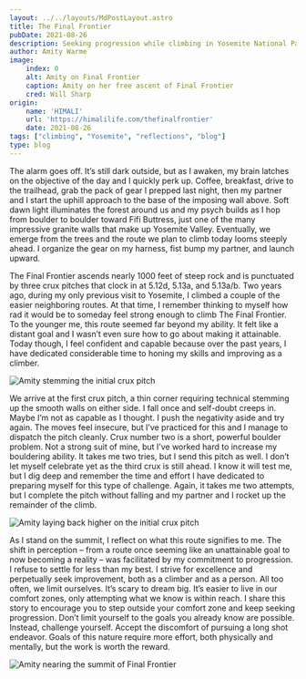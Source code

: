 ```yaml
---
layout: ../../layouts/MdPostLayout.astro
title: The Final Frontier
pubDate: 2021-08-26
description: Seeking progression while climbing in Yosemite National Park
author: Amity Warme
image: 
    index: 0
    alt: Amity on Final Frontier
    caption: Amity on her free ascent of Final Frontier
    cred: Will Sharp
origin: 
    name: 'HIMALI'
    url: 'https://himalilife.com/thefinalfrontier'
    date: 2021-08-26
tags: ["climbing", "Yosemite", "reflections", "blog"]
type: blog
---
```


The alarm goes off. It’s still dark outside, but as I awaken, my brain latches on the objective of the day and I quickly perk up. Coffee, breakfast, drive to the trailhead, grab the pack of gear I prepped last night, then my partner and I start the uphill approach to the base of the imposing wall above. Soft dawn light illuminates the forest around us and my psych builds as I hop from boulder to boulder toward Fifi Buttress, just one of the many impressive granite walls that make up Yosemite Valley. Eventually, we emerge from the trees and the route we plan to climb today looms steeply ahead. I organize the gear on my harness, fist bump my partner, and launch upward.

The Final Frontier ascends nearly 1000 feet of steep rock and is punctuated by three crux pitches that clock in at 5.12d, 5.13a, and 5.13a/b. Two years ago, during my only previous visit to Yosemite, I climbed a couple of the easier neighboring routes. At that time, I remember thinking to myself how rad it would be to someday feel strong enough to climb The Final Frontier. To the younger me, this route seemed far beyond my ability. It felt like a distant goal and I wasn’t even sure how to go about making it attainable. Today though, I feel confident and capable because over the past years, I have dedicated considerable time to honing my skills and improving as a climber.

<img src={stem.src} alt="Amity stemming the initial crux pitch" />

We arrive at the first crux pitch, a thin corner requiring technical stemming up the smooth walls on either side. I fall once and self-doubt creeps in. Maybe I’m not as capable as I thought. I push the negativity aside and try again. The moves feel insecure, but I’ve practiced for this and I manage to dispatch the pitch cleanly. Crux number two is a short, powerful boulder problem. Not a strong suit of mine, but I’ve worked hard to increase my bouldering ability. It takes me two tries, but I send this pitch as well. I don’t let myself celebrate yet as the third crux is still ahead. I know it will test me, but I dig deep and remember the time and effort I have dedicated to preparing myself for this type of challenge. Again, it takes me two attempts, but I complete the pitch without falling and my partner and I rocket up the remainder of the climb. 

<img src={layback.src} alt="Amity laying back higher on the initial crux pitch" />

As I stand on the summit, I reflect on what this route signifies to me. The shift in perception – from a route once seeming like an unattainable goal to now becoming a reality – was facilitated by my commitment to progression. I refuse to settle for less than my best. I strive for excellence and perpetually seek improvement, both as a climber and as a person. All too often, we limit ourselves. It’s scary to dream big. It’s easier to live in our comfort zones, only attempting what we know is within reach. I share this story to encourage you to step outside your comfort zone and keep seeking progression. Don’t limit yourself to the goals you already know are possible. Instead, challenge yourself. Accept the discomfort of pursuing a long shot endeavor. Goals of this nature require more effort, both physically and mentally, but the work is worth the reward.

<img src={final.src} alt="Amity nearing the summit of Final Frontier" />
